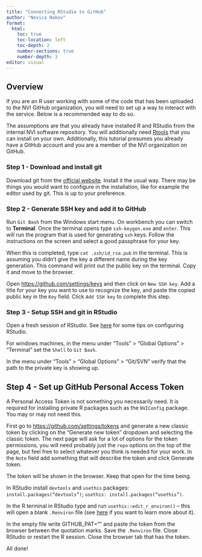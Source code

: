 ```yaml
---
title: "Connecting RStudio to GitHub"
author: "Novica Nakov"
format:
  html:
    toc: true
    toc-location: left
    toc-depth: 2
    number-sections: true
    number-depth: 3
editor: visual
---
```


## Overview

If you are an R user working with some of the code that has been uploaded to the NVI GitHub organization, you will need to set up a way to interact with the service. Below is a recommended way to do so.

The assumptions are that you already have installed R and RStudio from the internal NVI software repository. You will additionally need [Rtools](https://cran.r-project.org/bin/windows/Rtools/rtools43/rtools.html) that you can install on your own. Additionally, this tutorial presumes you already have a GitHub account and you are a member of the NVI organization on GitHub.

### Step 1 - Download and install git

Download git from the [official website](https://git-scm.com/download/win). Install it the usual way. There may be things you would want to configure in the installation, like for example the editor used by git. This is up to your preference.

### Step 2 - Generate SSH key and add it to GitHub

Run `Git Bash` from the Windows start menu. On workbench you can switch to **Terminal**. Once the terminal opens type `ssh-keygen.exe` and `enter`. This will run the program that is used for generating `ssh` keys. Follow the instructions on the screen and select a good passphrase for your key.

When this is completed, type `cat .ssh/id_rsa.pub` in the terminal. This is assuming you didn't give the key a different name during the key generation. This command will print out the public key on the terminal. Copy it and move to the browser.

Open <https://github.com/settings/keys> and then click on `New SSH key`. Add a title for your key you want to use to recognize the key, and paste the copied public key in the `Key` field. Click `Add SSH key` to complete this step.

### Step 3 - Setup SSH and git in RStudio

Open a fresh session of RStudio. See [here](rstudio_tips) for some tips on configuring RStudio.

For windows machines, in the menu under "Tools" \> "Global Options" \> "Terminal" set the `Shell` to `Git Bash`.

In the menu under "Tools" \> "Global Options" \> "Git/SVN" verify that the path to the private key is showing up.

## Step 4 - Set up GitHub Personal Access Token

A Personal Access Token is not something you necessarily need. It is required for installing private R packages such as the `NVIConfig` package. You may or may not need this.

First go to <https://github.com/settings/tokens> and generate a new classic token by clicking on the "Generate new token" dropdown and selecting the classic token. The next page will ask for a lot of options for the token permissions, you will need probably just the `repo` options on the top of the page, but feel free to select whatever you think is needed for your work. In the `Note` field add something that will describe the token and click Generate token.

The token will be shown in the browser. Keep that open for the time being.

In RStudio install `devtools` and `usethis` packages: `install.packages(“devtools”)`; `usethis: install.packages(“usethis”)`.

In the R terminal in RStudio type and run `usethis::edit_r_environ()` – this will open a blank `.Renviron` file (see [here](https://support.posit.co/hc/en-us/articles/360047157094-Managing-R-with-Rprofile-Renviron-Rprofile-site-Renviron-site-rsession-conf-and-repos-conf) if you want to learn more about it).

In the empty file write GITHUB_PAT="" and paste the token from the browser between the quotation marks. Save the `.Renviron` file. Close RStudio or restart the R session. Close the browser tab that has the token.

All done!
